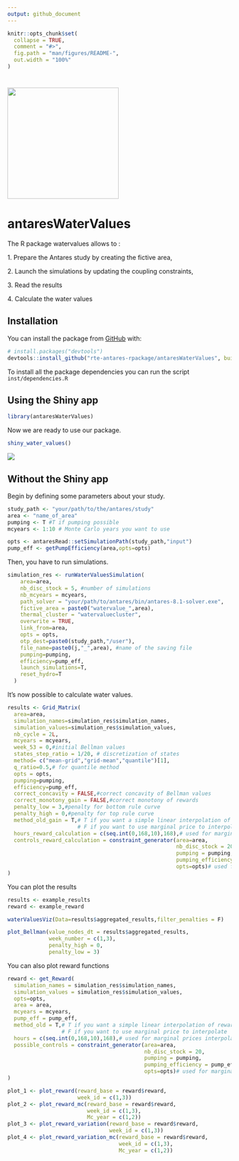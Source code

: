 ```yaml
---
output: github_document
---
```


```r
knitr::opts_chunk$set(
  collapse = TRUE,
  comment = "#>",
  fig.path = "man/figures/README-",
  out.width = "100%"
)
```

# ![](inst/images/antares_simulator.png){width="250"}

# antaresWaterValues

The R package watervalues allows to :

1\. Prepare the Antares study by creating the fictive area,

2\. Launch the simulations by updating the coupling constraints,

3\. Read the results

4\. Calculate the water values

## Installation

You can install the package from [GitHub](https://github.com/) with:

``` r
# install.packages("devtools")
devtools::install_github("rte-antares-rpackage/antaresWaterValues", build_vignettes = TRUE)
```

To install all the package dependencies you can run the script `inst/dependencies.R`

## Using the Shiny app

```r
library(antaresWaterValues)
```

Now we are ready to use our package.

```r
shiny_water_values()
```

![](inst/images/calculate_water_values.gif)

## Without the Shiny app

Begin by defining some parameters about your study.

```r
study_path <- "your/path/to/the/antares/study"
area <- "name_of_area"
pumping <- T #T if pumping possible
mcyears <- 1:10 # Monte Carlo years you want to use

opts <- antaresRead::setSimulationPath(study_path,"input")
pump_eff <- getPumpEfficiency(area,opts=opts)
```

Then, you have to run simulations.

```r
simulation_res <- runWaterValuesSimulation(
    area=area,
    nb_disc_stock = 5, #number of simulations
    nb_mcyears = mcyears,
    path_solver = "your/path/to/antares/bin/antares-8.1-solver.exe",
    fictive_area = paste0("watervalue_",area),
    thermal_cluster = "watervaluecluster",
    overwrite = TRUE,
    link_from=area,
    opts = opts,
    otp_dest=paste0(study_path,"/user"),
    file_name=paste0(j,"_",area), #name of the saving file
    pumping=pumping,
    efficiency=pump_eff,
    launch_simulations=T,
    reset_hydro=T
  )
```

It's now possible to calculate water values.

```r
results <- Grid_Matrix(
  area=area,
  simulation_names=simulation_res$simulation_names,
  simulation_values=simulation_res$simulation_values,
  nb_cycle = 2L,
  mcyears = mcyears,
  week_53 = 0,#initial Bellman values
  states_step_ratio = 1/20, # discretization of states
  method= c("mean-grid","grid-mean","quantile")[1],
  q_ratio=0.5,# for quantile method
  opts = opts,
  pumping=pumping,
  efficiency=pump_eff,
  correct_concavity = FALSE,#correct concavity of Bellman values
  correct_monotony_gain = FALSE,#correct monotony of rewards
  penalty_low = 3,#penalty for bottom rule curve
  penalty_high = 0,#penalty for top rule curve
  method_old_gain = T,# T if you want a simple linear interpolation of rewards,
                      # F if you want to use marginal price to interpolate
  hours_reward_calculation = c(seq.int(0,168,10),168),# used for marginal prices interpolation
  controls_reward_calculation = constraint_generator(area=area,
                                                     nb_disc_stock = 20,
                                                     pumping = pumping,
                                                     pumping_efficiency = pump_eff,
                                                     opts=opts)# used for marginal prices interpolation
)
```

You can plot the results

```r
results <- example_results
reward <- example_reward
```

```r
waterValuesViz(Data=results$aggregated_results,filter_penalties = F)
```
```r
plot_Bellman(value_nodes_dt = results$aggregated_results, 
             week_number = c(1,3),
             penalty_high = 0,
             penalty_low = 3)
```
You can also plot reward functions

```r
reward <- get_Reward(
  simulation_names = simulation_res$simulation_names,
  simulation_values = simulation_res$simulation_values,
  opts=opts,
  area = area,
  mcyears = mcyears,
  pump_eff = pump_eff,
  method_old = T,# T if you want a simple linear interpolation of rewards,
                 # F if you want to use marginal price to interpolate
  hours = c(seq.int(0,168,10),168),# used for marginal prices interpolation
  possible_controls = constraint_generator(area=area,
                                           nb_disc_stock = 20,
                                           pumping = pumping,
                                           pumping_efficiency = pump_eff,
                                           opts=opts)# used for marginal prices interpolation
)
```

```r
plot_1 <- plot_reward(reward_base = reward$reward,
                      week_id = c(1,3))
plot_2 <- plot_reward_mc(reward_base = reward$reward,
                         week_id = c(1,3),
                         Mc_year = c(1,2))
plot_3 <- plot_reward_variation(reward_base = reward$reward,
                                week_id = c(1,3))
plot_4 <- plot_reward_variation_mc(reward_base = reward$reward,
                                   week_id = c(1,3),
                                   Mc_year = c(1,2))
```

